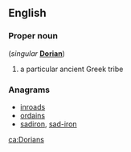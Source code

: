 ==English==

===Proper noun===
{{en-proper noun}} (''singular'' '''[[Dorian]]''')

# a particular ancient Greek tribe

===Anagrams===
* [[inroads#English|inroads]]
* [[ordains#English|ordains]]
* [[sadiron#English|sadiron]], [[sad-iron#English|sad-iron]]

[[ca:Dorians]]
